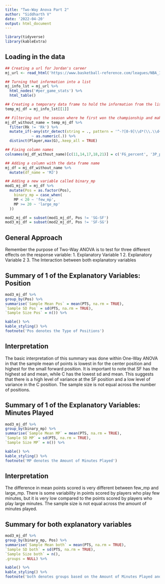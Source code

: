 ```yaml
---
title: "Two-Way Anova Part 2"
author: "Siddharth V"
date: '2022-04-20'
output: html_document
---
```


```r
library(tidyverse)
library(kableExtra)
```

## Loading in the data
```r
## Creating a url for Jordan's career
mj_url <- read_html('https://www.basketball-reference.com/leagues/NBA_1991_per_game.html')

## Turning that information into a list
mj_info_lst = mj_url %>%
  html_nodes('#per_game_stats') %>%
  html_table()

## Creating a temporary data frame to hold the information from the list
temp_mj_df = mj_info_lst[[1]]

## Filtering out the season where he first won the championship and making that the lj data frame
mj_df_without_name = temp_mj_df %>%
  filter(Rk != 'Rk') %>%
  mutate_if(~any(str_detect(string = ., pattern = '^-?[0-9]\\d*(\\.\\d+)?$')),
            ~ as.numeric(.)) %>%
  distinct(Player,max(G),.keep_all = TRUE)

## Fixing column names
colnames(mj_df_without_name)[c(11,14,17,18,21)] = c('FG_percent', '3P_percent', '2P_percent', 'eFG_percent', 'FT_percent')

## Adding a column with the data frame name
mj_df = mj_df_without_name %>%
  mutate(df_name = 'MJ')

## Adding a new variable called binary_mp
mod1_mj_df = mj_df %>%
  mutate(Pos = as.factor(Pos),
    binary_mp = case_when(
    MP < 20 ~ 'few_mp',
    MP >= 20 ~ 'large_mp'
  ))

mod2_mj_df = subset(mod1_mj_df, Pos != 'SG-SF')
mod3_mj_df = subset(mod2_mj_df, Pos != 'SF-SG')
```

## General Approach
Remember the purpose of Two-Way ANOVA is to test for three different effects on the response variable:
1. Explanatory Variable 1
2. Explanatory Variable 2
3. The Interaction between both explanatory variables

## Summary of 1 of the Explanatory Variables: Position
```r
mod3_mj_df %>%
group_by(Pos) %>%
summarise(`Sample Mean Pos` = mean(PTS, na.rm = TRUE),
`Sample SD Pos` = sd(PTS, na.rm = TRUE),
`Sample Size Pos` = n()) %>%

kable() %>%
kable_styling() %>%
footnote('Pos denotes the Type of Positions')
```

## Interpretation
The basic interpretation of this summary was done within One-Way ANOVA in that the sample mean of points is lowest in for the center position and highest for the small forward position.
It is important to note that SF has the highest sd and mean, while C has the lowest sd and mean. This suggests that there is a high level of variance at the SF position and a low level of variance in the C position.
The sample size is not equal across the number of positions.

## Summary of 1 of the Explanatory Variables: Minutes Played
```r
mod3_mj_df %>%
group_by(binary_mp) %>%
summarise(`Sample Mean MP` = mean(PTS, na.rm = TRUE),
`Sample SD MP` = sd(PTS, na.rm = TRUE),
`Sample Size MP` = n()) %>%

kable() %>%
kable_styling() %>%
footnote('MP denotes the Amount of Minutes Played')
```

## Interpretation
The difference in mean points scored is very different between few_mp and large_mp.
There is some variability in points scored by players who play few minutes, but it is very low compared to the points scored by players who play large minutes.
The sample size is not equal across the amount of minutes played.

## Summary for both explanatory variables
```r
mod3_mj_df %>%
group_by(binary_mp, Pos) %>%
summarise(`Sample Mean both` = mean(PTS, na.rm = TRUE),
`Sample SD both` = sd(PTS, na.rm = TRUE),
`Sample Size both` = n(),
.groups = NULL) %>%

kable() %>%
kable_styling() %>%
footnote('both denotes groups based on the Amount of Minutes Played and Position Type')
```

